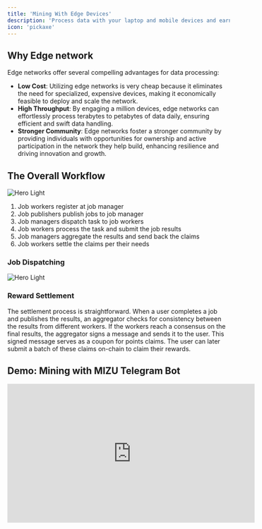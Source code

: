 ```yaml
---
title: 'Mining With Edge Devices'
description: 'Process data with your laptop and mobile devices and earn MIZU tokens'
icon: 'pickaxe'
---
```


## Why Edge network

Edge networks offer several compelling advantages for data processing:

- **Low Cost**: Utilizing edge networks is very cheap because it eliminates the need for specialized, expensive devices, making it economically feasible to deploy and scale the network.
- **High Throughput**: By engaging a million devices, edge networks can effortlessly process terabytes to petabytes of data daily, ensuring efficient and swift data handling.
- **Stronger Community**: Edge networks foster a stronger community by providing individuals with opportunities for ownership and active participation in the network they help build, enhancing resilience and driving innovation and growth.

## The Overall Workflow

<img
  className="block dark:hidden"
  src="/images/dispatch-simple.png"
  alt="Hero Light"
/>

1. Job workers register at job manager
2. Job publishers publish jobs to job manager
3. Job managers dispatch task to job workers
4. Job workers process the task and submit the job results
5. Job managers aggregate the results and send back the claims
6. Job workers settle the claims per their needs

### Job Dispatching

<img
  className="block dark:hidden"
  src="/images/job-manager.png"
  alt="Hero Light"
/>

### Reward Settlement
The settlement process is straightforward. When a user completes a job and publishes the results, an aggregator checks for consistency between the results from different workers. If the workers reach a consensus on the final results, the aggregator signs a message and sends it to the user. This signed message serves as a coupon for points claims. The user can later submit a batch of these claims on-chain to claim their rewards.

## Demo: Mining with MIZU Telegram Bot

<iframe
  width="560"
  height="315"
  src="https://youtube.com/embed/Sp5zAwniayQ?feature=share"
  title="Telegram Bot Mining"
  frameborder="0"
  allow="accelerometer; autoplay; clipboard-write; encrypted-media; gyroscope; picture-in-picture"
  allowfullscreen
></iframe>
